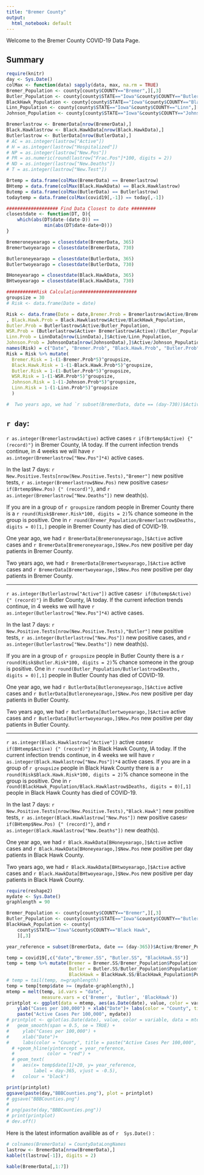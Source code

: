 ```yaml
---
title: "Bremer County"
output:
  html_notebook: default
---
```


Welcome to the Bremer County COVID-19 Data Page.

## Summary
```r
require(knitr)
day <- Sys.Date()
colMax <- function(data) sapply(data, max, na.rm = TRUE)
Bremer_Population <- county[county$COUNTY=="Bremer",][,3]
Butler_Population <- county[county$STATE=="Iowa"&county$COUNTY=="Butler",][,3]
BlackHawk_Population <- county[county$STATE=="Iowa"&county$COUNTY=="Black Hawk",][,3]
Linn_Population <- county[county$STATE=="Iowa"&county$COUNTY=="Linn",][,3]
Johnson_Population <- county[county$STATE=="Iowa"&county$COUNTY=="Johnson",][,3]

Bremerlastrow <- BremerData[nrow(BremerData),]
Black.Hawklastrow <- Black.HawkData[nrow(Black.HawkData),]
Butlerlastrow <- ButlerData[nrow(ButlerData),]
# AC = as.integer(lastrow["Active"])
# H = as.integer(lastrow["Hospitalized"])
# NP = as.integer(lastrow["New.Pos"])
# PR = as.numeric(round(lastrow["Frac.Pos"]*100, digits = 2))
# ND = as.integer(lastrow["New.Deaths"])
# T = as.integer(lastrow["New.Test"])

Brtemp = data.frame(colMax(BremerData) == Bremerlastrow)
BHtemp = data.frame(colMax(Black.HawkData) == Black.Hawklastrow)
Butemp = data.frame(colMax(ButlerData) == Butlerlastrow)
todaytemp = data.frame(colMax(covid19[,-1]) == today[,-1])

################### Find Data Closest to date #########
closestdate <- function(DT, D){
    which(abs(DT$date-(date-D)) == 
              min(abs(DT$date-date+D)))
}

Bremeroneyearago = closestdate(BremerData, 365)
Bremertwoyearago = closestdate(BremerData, 730)

Butleroneyearago = closestdate(ButlerData, 365)
Butlertwoyearago = closestdate(ButlerData, 730)

BHoneyearago = closestdate(Black.HawkData, 365)
BHtwoyearago = closestdate(Black.HawkData, 730)

###########Risk Calculation#####################
groupsize = 30
# Risk <- data.frame(Date = date)

Risk <- data.frame(Date = date,Bremer.Prob = Bremerlastrow$Active/Bremer_Population 
, Black.Hawk.Prob = Black.Hawklastrow$Active/BlackHawk_Population, 
Butler.Prob = Butlerlastrow$Active/Butler_Population,
WSR.Prob = (Butlerlastrow$Active+ Bremerlastrow$Active)/(Butler_Population+ Bremer_Population), 
Linn.Prob = LinnData[nrow(LinnData),]$Active/Linn_Population,
Johnson.Prob = JohnsonData[nrow(JohnsonData),]$Active/Johnson_Population)
names(Risk) = c("Date", "Bremer.Prob", "Black.Hawk.Prob", "Butler.Prob","WSR.Prob", "Linn.Prob", "Johnson.Prob")
Risk = Risk %>% mutate(
  Bremer.Risk = 1-(1-Bremer.Prob*5)^groupsize,
  Black.Hawk.Risk = 1-(1-Black.Hawk.Prob*5)^groupsize,
  Butler.Risk = 1-(1-Butler.Prob*5)^groupsize,
  WSR.Risk = 1-(1-WSR.Prob*5)^groupsize,
  Johnson.Risk = 1-(1-Johnson.Prob*5)^groupsize,
  Linn.Risk = 1-(1-Linn.Prob*5)^groupsize
  )
```
```r
#  Two years ago, we had `r subset(BremerData, date == (day-730))$Active` active cases and  `r subset(BremerData, date == (day-730))$New.Pos` new positive patients in Bremer County. 
```

## `r day`: 
`r as.integer(Bremerlastrow$Active)` active cases `r if(Brtemp$Active) {" (record)"}` in Bremer County, IA today. If the current infection trends continue, in 4 weeks we will have `r as.integer(Bremerlastrow["New.Pos"]*4)` active cases.

In the last 7 days: `r New.Positive.Tests[nrow(New.Positive.Tests),"Bremer"]` new positive tests, `r as.integer(Bremerlastrow$New.Pos)`  new positive cases`r if(Brtemp$New.Pos) {" (record)"}`,  and `r as.integer(Bremerlastrow["New.Deaths"])` new death(s).

If you are in a group of `r groupsize` random people in Bremer County there is a `r round(Risk$Bremer.Risk*100, digits = 2)`% chance someone in the group is positive. One in `r round(Bremer_Population/Bremerlastrow$Deaths, digits = 0)[1,]` people in Bremer County has died of COVID-19.

One year ago, we had `r BremerData[Bremeroneyearago,]$Active` active cases and  `r BremerData[Bremeroneyearago,]$New.Pos` new positive per day patients in Bremer County. 
 
 Two years ago, we had `r BremerData[Bremertwoyearago,]$Active` active cases and  `r BremerData[Bremertwoyearago,]$New.Pos` new positive per day patients in Bremer County. 

***
 `r as.integer(Butlerlastrow["Active"])` active cases`r if(Butemp$Active) {" (record)"}` in Butler County, IA today. If the current infection trends continue, in 4 weeks we will have `r as.integer(Butlerlastrow["New.Pos"]*4)` active cases. 
 
In the last 7 days: `r New.Positive.Tests[nrow(New.Positive.Tests),"Butler"]` new positive tests, `r as.integer(Butlerlastrow["New.Pos"])` new positive cases,  and `r as.integer(Butlerlastrow["New.Deaths"])` new death(s).

If you are in a group of `r groupsize` people in Butler County there is a `r round(Risk$Butler.Risk*100, digits = 2)`% chance someone in the group is positive. One in `r round(Butler_Population/Butlerlastrow$Deaths, digits = 0)[,1]` people in Butler County has died of COVID-19.

 One year ago, we had `r ButlerData[Butleroneyearago,]$Active` active cases and  `r ButlerData[Butleroneyearago,]$New.Pos` new positive per day patients in Butler County. 
 
 Two years ago, we had `r ButlerData[Butlertwoyearago,]$Active` active cases and  `r ButlerData[Butlertwoyearago,]$New.Pos` new positive per day patients in Butler County. 
 
 ***
 `r as.integer(Black.Hawklastrow["Active"])` active cases`r if(BHtemp$Active) {" (record)"}` in Black Hawk County, IA today. If the current infection trends continue, in 4 weeks we will have `r as.integer(Black.Hawklastrow["New.Pos"])*4` active cases. If you are in a group of `r groupsize` people in Black Hawk County there is a `r round(Risk$Black.Hawk.Risk*100, digits = 2)`% chance someone in the group is positive. One in `r round(BlackHawk_Population/Black.Hawklastrow$Deaths, digits = 0)[,1]` people in Black Hawk County has died of COVID-19.
 
In the last 7 days: `r New.Positive.Tests[nrow(New.Positive.Tests),"Black.Hawk"]` new positive tests, `r as.integer(Black.Hawklastrow["New.Pos"])` new positive cases`r if(BHtemp$New.Pos) {" (record)"}`, and `r as.integer(Black.Hawklastrow["New.Deaths"])` new death(s).

 One year ago, we had `r Black.HawkData[BHoneyearago,]$Active` active cases and  `r Black.HawkData[BHoneyearago,]$New.Pos` new positive per day patients in Black Hawk County. 
 
 Two years ago, we had `r Black.HawkData[BHtwoyearago,]$Active` active cases and  `r Black.HawkData[BHtwoyearago,]$New.Pos` new positive per day patients in Black Hawk County.

 
```r
require(reshape2)
mydate <- Sys.Date()
graphlength = 90

Bremer_Population <- county[county$COUNTY=="Bremer",][,3]
Butler_Population <- county[county$STATE=="Iowa"&county$COUNTY=="Butler",][,3]
BlackHawk_Population <- county[
    county$STATE=="Iowa"&county$COUNTY=="Black Hawk",
    ][,3]

year_reference = subset(BremerData, date == (day-365))$Active/Bremer_Population*10^5

temp = covid19[,c("date","Bremer.SS", "Butler.SS", "BlackHawk.SS")]
temp = temp %>% mutate(Bremer = Bremer.SS/Bremer_Population$Population*100000,
                       Butler = Butler.SS/Butler_Population$Population* 100000,
                       BlackHawk = BlackHawk.SS/BlackHawk_Population$Population * 100000)
# temp = tail(temp, n=graphlength)
temp = temp[temp$date >= (mydate-graphlength),]
mtemp = melt(temp, id.vars = "date", 
             measure.vars = c('Bremer', 'Butler', 'BlackHawk'))
printplot <- ggplot(data = mtemp, aes(as.Date(date), value, color = variable)) + geom_point() + geom_smooth(span = 0.5, se = TRUE) +
    ylab("Cases per 100,000") + xlab("Date")+ labs(color = "County", title =
    paste("Active Cases Per 100,000", mydate))
# printplot <- qplot(as.Date(date), value, color = variable, data = mtemp, geom = "point") +
#   geom_smooth(span = 0.5, se = TRUE) +
#     ylab("Cases per 100,000") +
#     xlab("Date")+
#     labs(color = "County", title = paste("Active Cases Per 100,000", mydate))
  # +geom_hline(yintercept = year_reference, 
  #            color = "red") + 
  # geom_text(
  #   aes(x= temp$date[1]+20, y= year_reference, 
  #       label = day-365, vjust = -0.5), 
  #   colour = "black")

print(printplot)
ggsave(paste(day,"BBBCounties.png"), plot = printplot)
# ggsave("BBBCounties.png")
# 
# png(paste(day,"BBBCounties.png"))
# print(printplot)
# dev.off()
```


Here is the latest information availible as of `r  Sys.Date()` :
```r
# colnames(BremerData) = CountyDataLongNames
lastrow <- BremerData[nrow(BremerData),]
kable(t(lastrow[-1]), digits = 2)
```

```r
kable(BremerData[,1:7])
```

